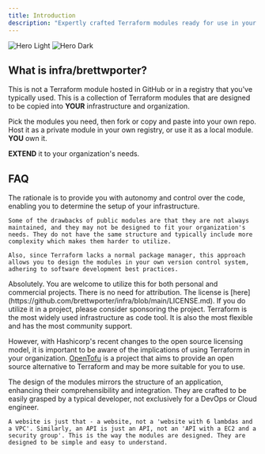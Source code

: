 ```yaml
---
title: Introduction
description: "Expertly crafted Terraform modules ready for use in your infrastructure. Designed for simplicity, customization, and featuring open-source transparency."
---
```


<img
  className="block dark:hidden"
  src="/images/hero-light.svg"
  alt="Hero Light"
/>
<img
  className="hidden dark:block"
  src="/images/hero-dark.svg"
  alt="Hero Dark"
/>

## What is infra/brettwporter?

This is not a Terraform module hosted in GitHub or in a registry that you've typically used. This is a collection of Terraform modules that are designed to be copied into **YOUR** infrastructure and organization.

Pick the modules you need, then fork or copy and paste into your own repo. Host it as a private module in your own registry, or use it as a local module. **YOU** own it.

**EXTEND** it to your organization's needs.

## FAQ

<AccordionGroup>
  <Accordion title="Why copy and paste instead of a public module?">
    The rationale is to provide you with autonomy and control over the code, enabling you to determine the setup of your infrastructure.

    Some of the drawbacks of public modules are that they are not always maintained, and they may not be designed to fit your organization's needs. They do not have the same structure and typically include more complexity which makes them harder to utilize.

    Also, since Terraform lacks a normal package manager, this approach allows you to design the modules in your own version control system, adhering to software development best practices.

  </Accordion>

<Accordion title="Can I use this in my project?">
  Absolutely. You are welcome to utilize this for both personal and commercial
  projects. There is no need for attribution. The license is
  [here](https://github.com/brettwporter/infra/blob/main/LICENSE.md). If you do
  utilize it in a project, please consider sponsoring the project.
</Accordion>

  <Accordion title="Why is the only framework supported Terraform?">
    Terraform is the most widely used infrastructure as code tool. It is also the
    most flexible and has the most community support.

However, with Hashicorp's recent changes to the open source
licensing model, it is important to be aware
of the implications of using Terraform in your organization.
[OpenTofu](https://opentofu.org) is a project that aims to provide an open
source alternative to Terraform and may be more suitable for you to use.

  </Accordion>

  <Accordion title="Why are the modules designed by application type?">
    The design of the modules mirrors the structure of an application, enhancing their comprehensibility and integration. They are crafted to be easily grasped by a typical developer, not exclusively for a DevOps or Cloud engineer.

    A website is just that - a website, not a 'website with 6 lambdas and a VPC'. Similarly, an API is just an API, not an 'API with a EC2 and a security group'. This is the way the modules are designed. They are designed to be simple and easy to understand.

  </Accordion>
</AccordionGroup>

